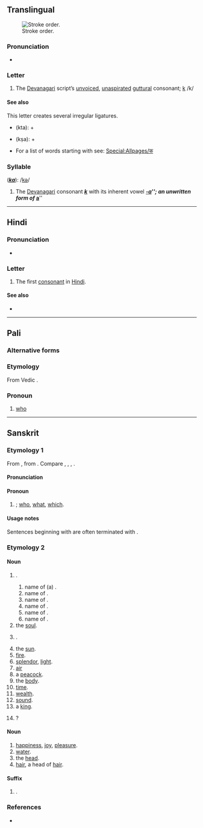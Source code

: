 {{character info/new}}
{{also|क़}}
==Translingual==
[[File:Deva-क-order.gif|thumb|Stroke order.]]

===Pronunciation===
* {{IPA|/kə/|lang=mul}}

===Letter===
{{mul-Deva|ka}}

# The [[Devanagari]] script’s [[unvoiced]], [[unaspirated]] [[guttural]] consonant; [[k]] /k/

====See also====
This letter creates several irregular ligatures.
* {{l|hi|क्त|sc=Deva}} (kta): {{lang|mul|sc=Deva|क}} + {{l|mul|sc=Deva|त}}
* {{l|hi|क्ष|sc=Deva}} (kṣa): {{lang|mul|sc=Deva|क}} + {{l|mul|sc=Deva|ष}}
* For a list of words starting with {{mul-Deva|k}} see: [[Special:Allpages/क]]

===Syllable===
{{mul-syllable|sc=Deva|क}} ('''''[[ka]]'''''): /[[kǝ]]/
# The [[Devanagari]] consonant {{l|mul|sc=Deva|क}} '''''[[k]]''''' with its inherent vowel '''''[[-a]]'''''; an unwritten form of {{l|mul|sc=Deva|अ}} '''''[[a]]'''''

----

==Hindi==

===Pronunciation===
* {{IPA|/kə/|lang=hi}}

===Letter===
{{head|hi|letter}}

# The first [[consonant]] in [[Hindi]].

====See also====
* {{list:Devanagari script letters/hi}}

----

==Pali==

===Alternative forms===
{{pi-alt|Latn=ka}}

===Etymology===
From Vedic {{etyl|sa|pi}} {{m|sa|कः}}.

===Pronoun===
{{head|pi|pronoun|cat2=interrogative pronouns}}

# {{lb|pi|interrogative}} [[who]]

----

==Sanskrit==

===Etymology 1===
From {{inh|sa|iir-pro|*kas}}, from {{inh|sa|ine-pro|*kʷos}}. Compare {{cog|ae|𐬐𐬀}}, {{cog|grc|ποῖος}}, {{cog|la|quis}}, {{cog|ang|hwā}}.

====Pronunciation====
{{sa-IPA|कः}}

====Pronoun====
{{head|sa|pronoun}}

# {{n-g|interrogative pronoun}}; [[who]], [[what]], [[which]].
#: {{ux|sa|सः '''कः'''?|'''Who''' is he?|inline=y}}
#: {{ux|sa|एषः '''कः'''?|'''What''' is this?|inline=y}}

====Usage notes====
Sentences beginning with {{m|sa|क}} are often terminated with {{m|sa|इति}}.

===Etymology 2===

====Noun====
{{sa-noun|g=m}}

# {{n-g|a name}}.
## name of (a) {{m|sa|प्रजापति}}.
## name of {{m|sa|ब्रह्मन्}}.
## name of {{m|sa|दक्ष}}.
## name of {{m|sa|विष्णु}}.
## name of {{m|sa|यम}}.
## name of {{m|sa|गरुड}}.
# the [[soul]].
# {{n-g|a particular [[comet]]}}.
# the [[sun]].
# [[fire]].
# [[splendor]], [[light]].
# [[air]]
# a [[peacock]].
# the [[body]].
# [[time]].
# [[wealth]].
# [[sound]].
# a [[king]].
# {{synonym of|काम-ग्रन्थि|lang=sa}}?

====Noun====
{{sa-noun|g=n}}

# [[happiness]], [[joy]], [[pleasure]].
# [[water]].
# the [[head]].
# [[hair]], a head of [[hair]].

====Suffix====
{{head|sa|suffix}}

# {{n-g|an [[adjective]]-forming {{m|sa|तद्धित}} [[suffix]], expressing [[diminution]], [[deterioration]], or [[similarity]]}}.

===References===
* {{R:MW|240}}
